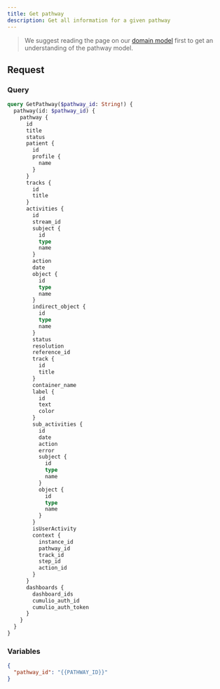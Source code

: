 ```yaml
---
title: Get pathway
description: Get all information for a given pathway
---
```


> We suggest reading the page on our [domain model](/docs/getting-started/domain-model) first to get an understanding of the pathway model.

## Request

### Query

```graphql
query GetPathway($pathway_id: String!) {
  pathway(id: $pathway_id) {
    pathway {
      id
      title
      status
      patient {
        id
        profile {
          name
        }
      }
      tracks {
        id
        title
      }
      activities {
        id
        stream_id
        subject {
          id
          type
          name
        }
        action
        date
        object {
          id
          type
          name
        }
        indirect_object {
          id
          type
          name
        }
        status
        resolution
        reference_id
        track {
          id
          title
        }
        container_name
        label {
          id
          text
          color
        }
        sub_activities {
          id
          date
          action
          error
          subject {
            id
            type
            name
          }
          object {
            id
            type
            name
          }
        }
        isUserActivity
        context {
          instance_id
          pathway_id
          track_id
          step_id
          action_id
        }
      }
      dashboards {
        dashboard_ids
        cumulio_auth_id
        cumulio_auth_token
      }
    }
  }
}
```

### Variables

```json
{
  "pathway_id": "{{PATHWAY_ID}}"
}
```
